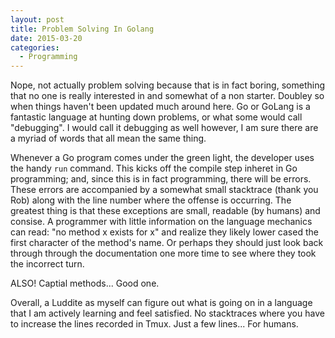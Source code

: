 ```yaml
---
layout: post
title: Problem Solving In Golang
date: 2015-03-20
categories:
  - Programming
---
```


Nope, not actually problem solving because that is in fact boring, something that no one is really interested in and somewhat of a non starter. Doubley so when things haven't been updated much around here. Go or GoLang is a fantastic language at hunting down problems, or what some would call "debugging". I would call it debugging as well however, I am sure there are a myriad of words that all mean the same thing.

Whenever a Go program comes under the green light, the developer uses the handy `run` command. This kicks off the compile step inheret in Go programming; and, since this is in fact programming, there will be errors.  These errors are accompanied by a somewhat small stacktrace (thank you Rob) along with the line number where the offense is occurring. The greatest thing is that these exceptions are small, readable (by humans) and consise.  A programmer with little information on the language mechanics can read: "no method x exists for x" and realize they likely lower cased the first character of the method's name. Or perhaps they should just look back through through the documentation one more time to see where they took the incorrect turn.

ALSO! Captial methods... Good one.

Overall, a Luddite as myself can figure out what is going on in a language that I am actively learning and feel satisfied. No stacktraces where you have to increase the lines recorded in Tmux. Just a few lines... For humans.
